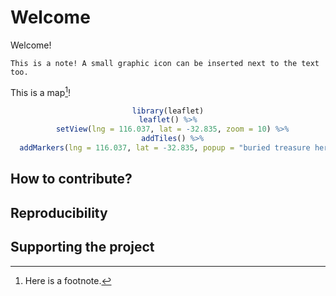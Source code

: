 
# Welcome{-}

Welcome!

```block2
This is a note! A small graphic icon can be inserted next to the text too. 
```

This is a map[^1]!

<center>
```r
library(leaflet)
leaflet() %>%
  setView(lng = 116.037, lat = -32.835, zoom = 10) %>%
  addTiles() %>%
  addMarkers(lng = 116.037, lat = -32.835, popup = "buried treasure here")
```
</center>

## How to contribute?{-}

## Reproducibility{-}

## Supporting the project{-}

[^1]: Here is a footnote.

